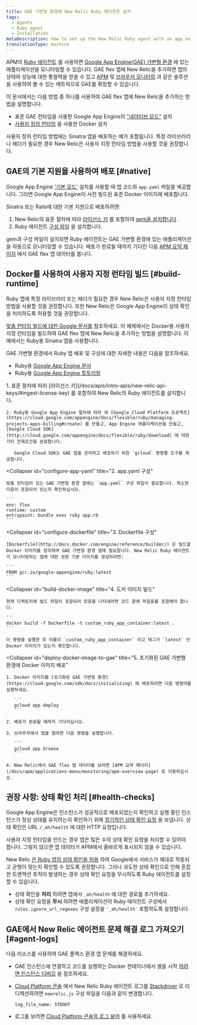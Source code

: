 ```yaml
---
title: GAE 가변형 환경에 New Relic Ruby 에이전트 설치
tags:
  - Agents
  - Ruby agent
  - Installation
metaDescription: How to set up the New Relic Ruby agent with an app on the Google App Engine (GAE) flexible environment.
translationType: machine
---
```


APM의 [Ruby 에이전트](/docs/agents/ruby-agent/getting-started/introduction-new-relic-ruby) 를 사용하면 [Google App Engine(GAE) 가변형 환경](https://cloud.google.com/appengine/docs/flexible/ruby/) 에 있는 애플리케이션을 모니터링할 수 있습니다. GAE flex 앱에 New Relic을 추가하면 앱의 상태와 성능에 대한 통찰력을 얻을 수 있고 [APM](/docs/apm) 및 [브라우저 모니터링](/docs/browser/new-relic-browser/getting-started/introduction-new-relic-browser) 과 같은 솔루션을 사용하여 볼 수 있는 메트릭으로 GAE를 확장할 수 있습니다.

이 문서에서는 다음 방법 중 하나를 사용하여 GAE flex 앱에 New Relic을 추가하는 방법을 설명합니다.

* 표준 GAE 런타임을 사용한 Google App Engine의 ["네이티브 모드"](/docs/accounts-partnerships/partnerships/google-cloud-platform-gcp/google-app-engine-environment#native-mode) 설치
* [사용자 정의 런타임](https://cloud.google.com/appengine/docs/flexible/custom-runtimes/about-custom-runtimes) 을 사용한 Docker 설치

사용자 정의 런타임 방법에는 Sinatra 앱을 배포하는 예가 포함됩니다. 특정 라이브러리나 헤더가 필요한 경우 New Relic은 사용자 지정 런타임 방법을 사용할 것을 권장합니다.

## GAE의 기본 지원을 사용하여 배포 [#native]

Google App Engine ['기본 모드'](/docs/accounts-partnerships/partnerships/google-cloud-platform-gcp/google-app-engine-environment#native-mode) 설치를 사용할 때 앱 코드와 `app.yaml` 파일을 제공합니다. 그러면 Google App Engine이 사전 빌드된 표준 Docker 이미지에 배포합니다.

Sinatra 또는 Rails에 대한 기본 지원으로 배포하려면:

1. New Relic의 표준 절차에 따라 [라이선스 키](/docs/apis/intro-apis/new-relic-api-keys/#ingest-license-key) 를 포함하여 [gem을 설치합니다](/docs/agents/ruby-agent/installation/install-new-relic-ruby-agent#Installing_the_Gem) .
2. Ruby 에이전트 [구성 파일](/docs/agents/ruby-agent/installation/install-new-relic-ruby-agent#Configuration_file) 을 설치합니다.

gem과 구성 파일이 설치되면 Ruby 에이전트는 GAE 가변형 환경에 있는 애플리케이션을 자동으로 모니터링할 수 있습니다. 배포가 완료될 때까지 기다린 다음 [APM 요약 페이지](/docs/apm/applications-menu/monitoring/apm-overview-page) 에서 GAE flex 앱 데이터를 봅니다.

## Docker를 사용하여 사용자 지정 런타임 빌드 [#build-runtime]

<Callout variant="tip">
  Ruby 앱에 특정 라이브러리 또는 헤더가 필요한 경우 New Relic은 사용자 지정 런타임 방법을 사용할 것을 권장합니다. 또한 New Relic은 Google App Engine이 상태 확인을 처리하도록 허용할 것을 권장합니다.
</Callout>

[맞춤 런타임 빌드에 대한 Google 문서를](https://cloud.google.com/appengine/docs/flexible/custom-runtimes/build) 참조하세요. 이 예제에서는 Docker용 사용자 지정 런타임을 빌드하여 GAE flex 앱에 New Relic을 추가하는 방법을 설명합니다. 이 예에서는 Ruby용 Sinatra 앱을 사용합니다.

GAE 가변형 환경에서 Ruby 앱 배포 및 구성에 대한 자세한 내용은 다음을 참조하세요.

* Ruby용 [Google App Engine 문서](https://cloud.google.com/appengine/docs/flexible/ruby/)
* Ruby용 [Google App Engine 튜토리얼](https://cloud.google.com/appengine/docs/flexible/ruby/tutorials)

<CollapserGroup>
  <Collapser
    id="setup-gae"
    title="1. GAE 프로젝트 설정 및 종속성 설치"
  >
    1. 표준 절차에 따라 [라이선스 키](/docs/apis/intro-apis/new-relic-api-keys/#ingest-license-key) 를 포함하여 New Relic의 Ruby 에이전트를 설치합니다.

    2. Ruby용 Google App Engine 절차에 따라 새 [Google Cloud Platform 프로젝트](https://cloud.google.com/appengine/docs/flexible/ruby/managing-projects-apps-billing#create) 를 만들고, App Engine 애플리케이션을 만들고, [Google Cloud SDK](http://cloud.google.com/appengine/docs/flexible/ruby/download) 에 대한 기타 전제조건을 완료합니다.

       Google Cloud SDK는 GAE 앱을 관리하고 배포하기 위한 `gcloud` 명령줄 도구를 제공합니다.
  </Collapser>

  <Collapser
    id="configure-app-yaml"
    title="2. app.yaml 구성"
  >
    맞춤 런타임이 있는 GAE 가변형 환경 앱에는 `app.yaml` 구성 파일이 필요합니다. 최소한 다음이 포함되어 있는지 확인하십시오.

    ```
    env: flex
    runtime: custom
    entrypoint: bundle exec ruby app.rb
    ```
  </Collapser>

  <Collapser
    id="configure-dockerfile"
    title="3. Dockerfile 구성"
  >
    [Dockerfile](http://docs.docker.com/engine/reference/builder/) 은 빌드할 Docker 이미지를 정의하며 GAE 가변형 환경 앱에 필요합니다. New Relic Ruby 에이전트가 모니터링하는 앱에 대한 권장 기본 이미지를 생성하려면:

    ```
    FROM gcr.io/google-appengine/ruby:latest
    ```
  </Collapser>

  <Collapser
    id="build-docker-image"
    title="4. 도커 이미지 빌드"
  >
    현재 디렉토리에 빌드 파일이 포함되어 있음을 나타내려면 코드 끝에 마침표를 포함해야 합니다.

    ```
    docker build -f Dockerfile -t custom_ruby_app_container:latest .
    ```

    이 명령을 실행한 후 이름이 `custom_ruby_app_container` 이고 태그가 `latest` 인 Docker 이미지가 있는지 확인합니다.
  </Collapser>

  <Collapser
    id="deploy-docker-image-to-gae"
    title="5. 초기화된 GAE 가변형 환경에 Docker 이미지 배포"
  >
    1. Docker 이미지를 [초기화된 GAE 가변형 환경](https://cloud.google.com/sdk/docs/initializing) 에 배포하려면 다음 명령어를 실행하세요.

       ```
       gcloud app deploy
       ```

    2. 배포가 완료될 때까지 기다리십시오.

    3. 브라우저에서 앱을 열려면 다음 명령을 실행합니다.

       ```
       gcloud app browse
       ```

    4. New Relic에서 GAE flex 앱 데이터를 보려면 [APM 요약 페이지](/docs/apm/applications-menu/monitoring/apm-overview-page) 로 이동하십시오.
  </Collapser>
</CollapserGroup>

## 권장 사항: 상태 확인 처리 [#health-checks]

Google App Engine은 인스턴스가 성공적으로 배포되었는지 확인하고 실행 중인 인스턴스가 정상 상태를 유지하는지 확인하기 위해 [정기적인 상태 확인 요청](https://cloud.google.com/appengine/docs/flexible/ruby/how-instances-are-managed) 을 보냅니다. 상태 확인은 URL `/_ah/health` 에 대한 HTTP 요청입니다.

사용자 지정 런타임을 만드는 경우 앱은 많은 수의 상태 확인 요청을 처리할 수 있어야 합니다. 그렇지 않으면 앱 데이터가 APM에서 올바르게 표시되지 않을 수 있습니다.

New Relic [은 Ruby 앱의 상태 확인을 허용](https://cloud.google.com/appengine/docs/flexible/ruby/how-instances-are-managed#health_checking) 하여 Google에서 서비스가 제대로 작동되고 균형이 맞는지 확인할 수 있도록 권장합니다. 그러나 과도한 상태 확인으로 인해 혼잡한 트랜잭션 추적이 발생하는 경우 상태 확인 요청을 무시하도록 Ruby 에이전트를 설정할 수 있습니다.

* 상태 확인을 **처리** 하려면 앱에서 `_ah/health` 에 대한 경로를 추가하세요.
* 상태 확인 요청을 **무시** 하려면 애플리케이션의 Ruby 에이전트 구성에서 `rules.ignore_url_regexes` 구성 설정을 `'_ah/health'` 포함하도록 설정합니다.

## GAE에서 New Relic 에이전트 문제 해결 로그 가져오기 [#agent-logs]

다음 리소스를 사용하여 GAE 플렉스 환경 앱 문제를 해결하세요.

* GAE 인스턴스에 연결하고 코드를 실행하는 Docker 컨테이너에서 셸을 시작 [하려면 인스턴스 디버깅](https://cloud.google.com/appengine/docs/flexible/go/debugging-an-instance) 을 참조하세요.

* [Cloud Platform 콘솔](https://cloud.google.com/compute/docs/console) 에서 New Relic Ruby 에이전트 로그를 [Stackdriver](http://cloud.google.com/logging/docs/view/logs_viewer_v2) 로 리디렉션하려면 `newrelic.js` 구성 파일을 다음과 같이 변경합니다.

  ```
  log_file_name: STDOUT
  ```

* 로그를 보려면 [Cloud Platform 콘솔의 로그 뷰어](https://cloud.google.com/appengine/docs/flexible/php/writing-application-logs) 를 사용하세요.